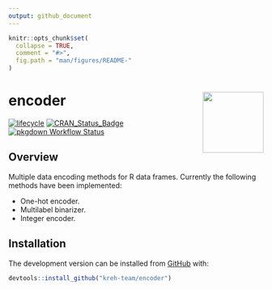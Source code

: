 ```yaml
---
output: github_document
---
```


```r
knitr::opts_chunk$set(
  collapse = TRUE,
  comment = "#>",
  fig.path = "man/figures/README-"
)
```
# encoder <img src="man/figures/logo.png" align="right" width="120"/>

<!-- badges: start -->
[![lifecycle](https://img.shields.io/badge/lifecycle-maturing-blue.svg)](https://www.tidyverse.org/lifecycle/#maturing)
[![CRAN_Status_Badge](https://www.r-pkg.org/badges/version/encoder)](https://cran.r-project.org/package=encoder)
[![pkgdown Workflow Status](https://github.com/kreh-team/encoder/workflows/pkgdown/badge.svg)](https://kreh-team.github.io/encoder/)
<!-- badges: end -->

## Overview

Multiple data encoding methods for R data frames. Currently the following methods have been implemented:

- One-hot encoder.
- Multilabel binarizer.
- Integer encoder.


## Installation

<!-- You can install the released version of encoder from [CRAN](https://CRAN.R-project.org) with: -->

<!-- ``` r -->
<!-- install.packages("encoder") -->
<!-- ``` -->

<!-- And  -->
The development version can be installed from [GitHub](https://github.com/) with:

``` r
devtools::install_github("kreh-team/encoder")
```
